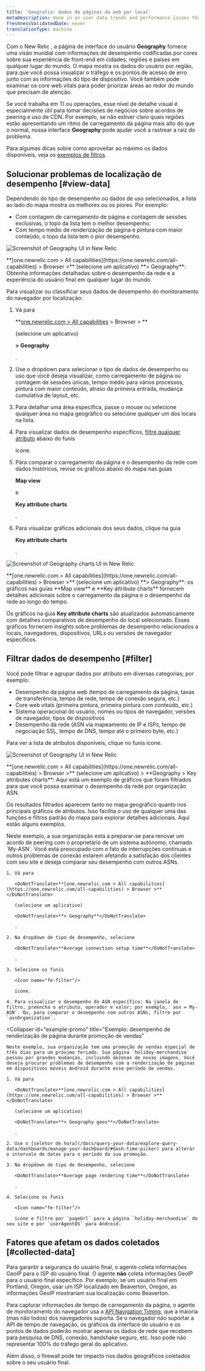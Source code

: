 ```yaml
---
title: 'Geografia: dados de páginas da web por local'
metaDescription: Hone in on user data trends and performance issues that are region-specific with our Geography UI.
freshnessValidatedDate: never
translationType: machine
---
```





Com o New Relic <InlinePopover type="browser"/>, a página de interface do usuário <DoNotTranslate>**Geography**</DoNotTranslate> fornece uma visão mundial com informações de desempenho codificadas por cores sobre sua experiência de front-end em cidades, regiões e países em qualquer lugar do mundo. O mapa mostra os dados do usuário por região, para que você possa visualizar o tráfego e os pontos de acesso de erro junto com as informações do tipo de dispositivo. Você também pode examinar os core web vitals para poder priorizar áreas ao redor do mundo que precisam de atenção.

Se você trabalha em TI ou operações, esse nível de detalhe visual é especialmente útil para tomar decisões de negócios sobre acordos de peering e uso de CDN. Por exemplo, se não estiver claro quais regiões estão apresentando um ritmo de carregamento da página mais alto do que o normal, nossa interface <DoNotTranslate>**Geography**</DoNotTranslate> pode ajudar você a rastrear a raiz do problema.

Para algumas dicas sobre como aproveitar ao máximo os dados disponíveis, veja os [exemplos de filtros](#filter).

## Solucionar problemas de localização de desempenho [#view-data]

Dependendo do tipo de desempenho ou dados de uso selecionados, a lista ao lado do mapa mostra os melhores ou os piores. Por exemplo:

* Com contagem de carregamento de página e contagem de sessões exclusivas, o topo da lista tem o melhor desempenho.
* Com tempo médio de renderização de página e pintura com maior conteúdo, o topo da lista tem o pior desempenho.

<img
  title="Geography UI"
  alt="Screenshot of Geography UI in New Relic"
  src={browserGeographySummary}
/>

<figcaption>
  <DoNotTranslate>**[one.newrelic.com > All capabilities](https://one.newrelic.com/all-capabilities) > Browser >**</DoNotTranslate> (selecione um aplicativo) <DoNotTranslate>**> Geography**</DoNotTranslate>: Obtenha informações detalhadas sobre o desempenho da rede e a experiência do usuário final em qualquer lugar do mundo.
</figcaption>

Para visualizar ou classificar seus dados de desempenho do monitoramento do navegador por localização:

1. Vá para

   <DoNotTranslate>**[one.newrelic.com > All capabilities](https://one.newrelic.com/all-capabilities) > Browser > **</DoNotTranslate>

   (selecione um aplicativo)

   <DoNotTranslate>**> Geography**</DoNotTranslate>

   .

2. Use o dropdown para selecionar o tipo de dados de desempenho ou uso que você deseja visualizar, como carregamento de página ou contagem de sessões únicas, tempo médio para vários processos, pintura com maior conteúdo, atraso da primeira entrada, mudança cumulativa de layout, etc.

3. Para detalhar uma área específica, passe o mouse ou selecione qualquer área no mapa geográfico ou selecione qualquer um dos locais na lista.

4. Para visualizar dados de desempenho específicos, [filtre qualquer atributo](#filter) abaixo do funis

   <Icon name="fe-filter"/>

   ícone.

5. Para comparar o carregamento da página e o desempenho da rede com dados históricos, revise os gráficos abaixo do mapa nas guias

   <DoNotTranslate>**Map view**</DoNotTranslate>

   e

   <DoNotTranslate>**Key attribute charts**</DoNotTranslate>

   .

6. Para visualizar gráficos adicionais dos seus dados, clique na guia

   <DoNotTranslate>**Key attribute charts**</DoNotTranslate>

   .

<img
  title="Geography UI charts"
  alt="Screenshot of Geography charts UI in New Relic"
  src={browserFilterableGraphs}
/>

<figcaption>
  <DoNotTranslate>**[one.newrelic.com > All capabilities](https://one.newrelic.com/all-capabilities) > Browser >**</DoNotTranslate> (selecione um aplicativo) <DoNotTranslate>**> Geography**</DoNotTranslate>: os gráficos nas guias <DoNotTranslate>**Map view**</DoNotTranslate> e <DoNotTranslate>**Key attribute charts**</DoNotTranslate> fornecem detalhes adicionais sobre o carregamento da página e o desempenho da rede ao longo do tempo.
</figcaption>

Os gráficos na guia <DoNotTranslate>**Key attribute charts**</DoNotTranslate> são atualizados automaticamente com detalhes comparativos de desempenho do local selecionado. Esses gráficos fornecem insights sobre problemas de desempenho relacionados a locais, navegadores, dispositivos, URLs ou versões de navegador específicos.

## Filtrar dados de desempenho [#filter]

Você pode filtrar e agrupar dados por atributo em diversas categorias; por exemplo:

* Desempenho da página web (tempo de carregamento da página, taxas de transferência, tempo de rede, tempo de conexão segura, etc.)
* Core web vitals (primeira pintura, primeira pintura com conteúdo, etc.)
* Sistema operacional do usuário, nomes ou tipos de navegador, versões de navegador, tipos de dispositivos
* Desempenho da rede (ASN via mapeamento de IP e ISPs, tempo de negociação SSL, tempo de DNS, tempo até o primeiro byte, etc.)

Para ver a lista de atributos disponíveis, clique no funis <Icon name="fe-filter"/> ícone.

<img
  title="Geography UI"
  alt="Screenshot of Geography UI in New Relic"
  src={browserGeoKeyAttributes}
/>

<figcaption>
  <DoNotTranslate>**[one.newrelic.com > All capabilities](https://one.newrelic.com/all-capabilities) > Browser >**</DoNotTranslate> (selecione um aplicativo) > <DoNotTranslate>**Geography > Key attributes charts**</DoNotTranslate>: Aqui está um exemplo de gráficos que foram filtrados para que você possa examinar o desempenho da rede por organização ASN.
</figcaption>

Os resultados filtrados aparecem tanto no mapa geográfico quanto nos principais gráficos de atributos. Isso facilita o uso de qualquer uma das funções e filtros padrão do mapa para explorar detalhes adicionais. Aqui estão alguns exemplos.

<CollapserGroup>
  <Collapser
    id="example-asn"
    title="Exemplo: Desempenho de rede insatisfatório por ASN"
  >
    Neste exemplo, a sua organização está a preparar-se para renovar um acordo de peering com o proprietário de um sistema autónomo, chamado `My-ASN`. Você está preocupado com o fato de interrupções contínuas e outros problemas de conexão estarem afetando a satisfação dos clientes com seu site e deseja comparar seu desempenho com outros ASNs.

    1. Vá para

       <DoNotTranslate>**[one.newrelic.com > All capabilities](https://one.newrelic.com/all-capabilities) > Browser >**</DoNotTranslate>

       (selecione um aplicativo)

       <DoNotTranslate>**> Geography**</DoNotTranslate>

       .

    2. Na dropdown de tipo de desempenho, selecione

       <DoNotTranslate>**Average connection setup time**</DoNotTranslate>

       .

    3. Selecione os funis

       <Icon name="fe-filter"/>

       ícone.

    4. Para visualizar o desempenho do ASN específico: Na janela de filtro, preencha o atributo, operador e valor; por exemplo, `asn = My-ASN`. Ou, para comparar o desempenho com outros ASNs, filtre por `asnOrganization`.
  </Collapser>

  <Collapser
    id="example-promo"
    title="Exemplo: desempenho de renderização de página durante promoção de vendas"
  >
    Neste exemplo, sua organização tem uma promoção de vendas especial de três dias para um próximo feriado. Sua página `holiday-merchandise` passou por grandes mudanças, incluindo dezenas de novas imagens. Você deseja procurar problemas de desempenho com a renderização de páginas em dispositivos móveis Android durante esse período de vendas.

    1. Vá para

       <DoNotTranslate>**[one.newrelic.com > All capabilities](https://one.newrelic.com/all-capabilities) > Browser >**</DoNotTranslate>

       (selecione um aplicativo)

       <DoNotTranslate>**> Geography geos**</DoNotTranslate>

       .

    2. Use o [seletor de hora](/docs/query-your-data/explore-query-data/dashboards/manage-your-dashboard/#dash-time-picker) para alterar o intervalo de datas para o período da sua promoção.

    3. Na dropdown de tipo de desempenho, selecione

       <DoNotTranslate>**Average page rendering time**</DoNotTranslate>

       .

    4. Selecione os funis

       <Icon name="fe-filter"/>

       ícone e filtre por `pageUrl` para a página `holiday-merchandise` do seu site e por `userAgentOS` para Android.
  </Collapser>
</CollapserGroup>

## Fatores que afetam os dados coletados [#collected-data]

Para garantir a segurança do usuário final, o agente coleta informações GeoIP para o ISP do usuário final. O agente **não** coleta informações GeoIP para o usuário final específico. Por exemplo, se um usuário final em Portland, Oregon, usar um ISP localizado em Beaverton, Oregon, as informações GeoIP mostrariam sua localização como Beaverton.

Para capturar informações de tempo de carregamento da página, o agente de monitoramento do navegador usa a [API Navigation Timing](/docs/browser/new-relic-browser/browser-agent-apis/navigation-timing-api), que a maioria (mas não todos) dos navegadores suporta. Se o navegador não suportar a API de tempo de navegação, os gráficos da interface do usuário e os pontos de dados poderão mostrar apenas os dados de rede que recebem para pesquisa de DNS, conexão, handshake seguro, etc. Isso pode não representar 100% do tráfego geral do aplicativo.

Além disso, o firewall pode ter impacto nos dados geográficos coletados sobre o seu usuário final.